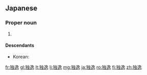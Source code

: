 {{also|獨逸}}
==Japanese==
{{ja-kanjitab|yomi=irr|どく|k1=ど|いつ|sort=といつ'}}
{{ateji|c=y|sort=といつ'}}

===Proper noun===
{{ja-pos|ドイツ|proper|kyu=獨逸}}

# {{rare spelling of|ドイツ|lang=ja|sort=といつ'||[[Germany]]}}

====Descendants====
* Korean: {{ko-l|독일}}

[[fr:独逸]]
[[gl:独逸]]
[[lt:独逸]]
[[li:独逸]]
[[mg:独逸]]
[[ja:独逸]]
[[ro:独逸]]
[[fi:独逸]]
[[zh:独逸]]